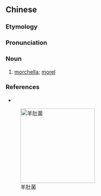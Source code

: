 ==Chinese==
{{zh-forms}}

===Etymology===
{{rfe|lang=zh}}

===Pronunciation===
{{zh-pron
|m=yángdǔ菌
|cat=n
}}

===Noun===
{{zh-noun}}

# [[w:morchella|morchella]]; [[morel]]

===References===
* {{pedialite|羊肚菌|lang=zh}}

[[Image:Smardz-Morchella-Ejdzej-2006.jpg|200px|thumb|right|羊肚菌]]
